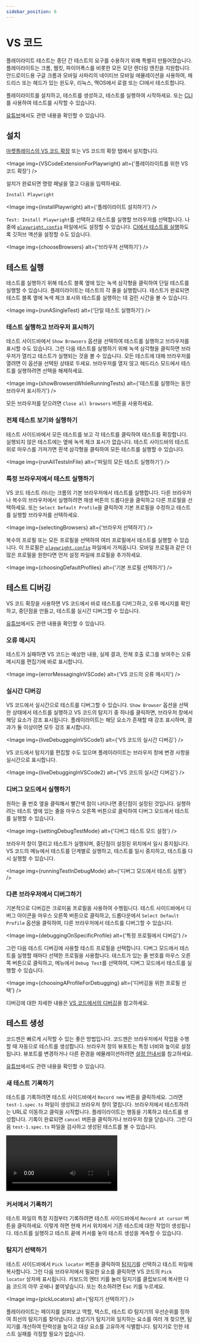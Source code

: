 ```yaml
---
sidebar_position: 6
---
```



# VS 코드

플레이라이트 테스트는 종단 간 테스트의 요구를 수용하기 위해 특별히 만들어졌습니다. 플레이라이트는 크롬, 웹킷, 파이어폭스를 비롯한 모든 모던 렌더링 엔진을 지원합니다. 안드로이드용 구글 크롬과 모바일 사파리의 네이티브 모바일 에뮬레이션을 사용하여, 헤드리스 또는 헤드가 있는 윈도우, 리눅스, 맥OS에서 로컬 또는 CI에서 테스트합니다.

플레이라이트를 설치하고, 테스트를 생성하고, 테스트를 실행하여 시작하세요. 또는 [CLI](https://playwright.dev/docs/intro)를 사용하여 테스트를 시작할 수 있습니다.

[유튜브](https://youtu.be/Xz6lhEzgI5I)에서도 관련 내용을 확인할 수 있습니다.

## 설치

[마켓플레이스의 VS 코드 확장](https://marketplace.visualstudio.com/items?itemName=ms-playwright.playwright) 또는 VS 코드의 확장 탭에서 설치합니다.

<Image
  img={VSCodeExtensionForPlaywright}
  alt={'플레이라이트를 위한 VS 코드 확장'}
/>

설치가 완료되면 명령 패널을 열고 다음을 입력하세요.

```bash
Install Playwright
```

<Image img={installPlaywright} alt={'플레이라이트 설치하기'} />

`Test: Install Playwright`를 선택하고 테스트를 실행할 브라우저를 선택합니다. 나중에 [`playwright.config`](https://playwright.dev/docs/test-configuration) 파일에서도 설정할 수 있습니다. [CI에서 테스트를 실행](https://playwright.dev/docs/ci-intro)하도록 깃허브 액션을 설정할 수도 있습니다.

<Image img={chooseBrowsers} alt={'브라우저 선택하기'} />

## 테스트 실행

테스트를 실행하기 위해 테스트 블록 옆에 있는 녹색 삼각형을 클릭하여 단일 테스트를 실행할 수 있습니다. 플레이라이트는 테스트의 각 줄을 실행합니다. 테스트가 완료되면 테스트 블록 옆에 녹색 체크 표시와 테스트를 실행하는 데 걸린 시간을 볼 수 있습니다.

<Image img={runASingleTest} alt={'단일 테스트 실행하기'} />

### 테스트 실행하고 브라우저 표시하기

테스트 사이드바에서 `Show Browsers` 옵션을 선택하여 테스트를 실행하고 브라우저를 표시할 수도 있습니다. 그런 다음 테스트를 실행하기 위해 녹색 삼각형을 클릭하면 브라우저가 열리고 테스트가 실행되는 것을 볼 수 있습니다. 모든 테스트에 대해 브라우저를 열려면 이 옵션을 선택된 상태로 두세요. 브라우저를 열지 않고 헤드리스 모드에서 테스트를 실행하려면 선택을 해제하세요.

<Image
  img={showBrowsersWhileRunningTests}
  alt={'테스트를 실행하는 동안 브라우저 표시하기'}
/>

모든 브라우저를 닫으려면 `Close all browsers` 버튼을 사용하세요.

### 전체 테스트 보기와 실행하기

테스트 사이드바에서 모든 테스트를 보고 각 테스트를 클릭하여 테스트를 확장합니다. 실행되지 않은 테스트에는 옆에 녹색 체크 표시가 없습니다. 테스트 사이드바의 테스트 위로 마우스를 가져가면 흰색 삼각형을 클릭하여 모든 테스트를 실행할 수 있습니다.

<Image img={runAllTestsInFile} alt={'파일의 모든 테스트 실행하기'} />

### 특정 브라우저에서 테스트 실행하기

VS 코드 테스트 러너는 크롬의 기본 브라우저에서 테스트를 실행합니다. 다른 브라우저나 복수의 브라우저에서 실행하려면 재생 버튼의 드롭다운을 클릭하고 다른 프로필을 선택하세요. 또는 `Select Default Profile`을 클릭하여 기본 프로필을 수정하고 테스트를 실행할 브라우저를 선택하세요.

<Image img={selectingBrowsers} alt={'브라우저 선택하기'} />

복수의 프로필 또는 모든 프로필을 선택하여 여러 프로필에서 테스트를 실행할 수 있습니다. 이 프로필은 [`playwright.config`](https://playwright.dev/docs/test-configuration) 파일에서 가져옵니다. 모바일 프로필과 같은 더 많은 프로필을 원한다면 먼저 설정 파일에 프로필을 추가하세요.

<Image img={choosingDefaultProfiles} alt={'기본 프로필 선택하기'} />

## 테스트 디버깅

VS 코드 확장을 사용하면 VS 코드에서 바로 테스트를 디버그하고, 오류 메시지를 확인하고, 중단점을 만들고, 테스트를 실시간 디버그할 수 있습니다.

[유튜브](https://youtu.be/tJF7UhA59Gc)에서도 관련 내용을 확인할 수 있습니다.

### 오류 메시지

테스트가 실패하면 VS 코드는 예상한 내용, 실제 결과, 전체 호출 로그를 보여주는 오류 메시지를 편집기에 바로 표시합니다.

<Image img={errorMessagingInVSCode} alt={'VS 코드의 오류 메시지'} />

### 실시간 디버깅

VS 코드에서 실시간으로 테스트를 디버그할 수 있습니다. `Show Browser` 옵션을 선택한 상태에서 테스트를 실행하고 VS 코드의 탐지기 중 하나를 클릭하면, 브라우저 창에서 해당 요소가 강조 표시됩니다. 플레이라이트는 해당 요소가 존재할 때 강조 표시하며, 결과가 둘 이상이면 모두 강조 표시합니다.

<Image img={liveDebuggingInVSCode1} alt={'VS 코드의 실시간 디버깅'} />

VS 코드에서 탐지기를 편집할 수도 있으며 플레이라이트는 브라우저 창에 변경 사항을 실시간으로 표시합니다.

<Image img={liveDebuggingInVSCode2} alt={'VS 코드의 실시간 디버깅'} />

### 디버그 모드에서 실행하기

원하는 줄 번호 옆을 클릭해서 빨간색 점이 나타나면 중단점이 설정된 것입니다. 실행하려는 테스트 옆에 있는 줄을 마우스 오른쪽 버튼으로 클릭하여 디버그 모드에서 테스트를 실행할 수 있습니다.

<Image img={settingDebugTestMode} alt={'디버그 테스트 모드 설정'} />

브라우저 창이 열리고 테스트가 실행되며, 중단점이 설정된 위치에서 일시 중지됩니다. VS 코드의 메뉴에서 테스트를 단계별로 실행하고, 테스트를 일시 중지하고, 테스트를 다시 실행할 수 있습니다.

<Image img={runningTestInDebugMode} alt={'디버그 모드에서 테스트 실행'} />

### 다른 브라우저에서 디버그하기

기본적으로 디버깅은 크로미움 프로필을 사용하여 수행됩니다. 테스트 사이드바에서 디버그 아이콘을 마우스 오른쪽 버튼으로 클릭하고, 드롭다운에서 `Select Default Profile` 옵션을 클릭하여, 다른 브라우저에서 테스트를 디버그할 수 있습니다.

<Image img={debuggingOnSpecificProfile} alt={'특정 프로필에서 디버깅'} />

그런 다음 테스트 디버깅에 사용할 테스트 프로필을 선택합니다. 디버그 모드에서 테스트를 실행할 때마다 선택한 프로필을 사용합니다. 테스트가 있는 줄 번호를 마우스 오른쪽 버튼으로 클릭하고, 메뉴에서 `Debug Test`를 선택하여, 디버그 모드에서 테스트를 실행할 수 있습니다.

<Image img={choosingAProfileForDebugging} alt={'디버깅을 위한 프로필 선택'} />

디버깅에 대한 자세한 내용은 [VS 코드에서의 디버깅](https://code.visualstudio.com/docs/editor/debugging)을 참고하세요.

## 테스트 생성

코드젠은 빠르게 시작할 수 있는 좋은 방법입니다. 코드젠은 브라우저에서 작업을 수행할 때 자동으로 테스트를 생성합니다. 브라우저 창의 뷰포트는 특정 너비와 높이로 설정됩니다. 뷰포트를 변경하거나 다른 환경을 에뮬레이션하려면 [설정 안내서](https://playwright.dev/docs/test-configuration)를 참고하세요.

[유튜브](https://youtu.be/LM4yqrOzmFE)에서도 관련 내용을 확인할 수 있습니다.

### 새 테스트 기록하기

테스트를 기록하려면 테스트 사이드바에서 `Record new` 버튼을 클릭하세요. 그러면 `test-1.spec.ts` 파일이 생성되고 브라우저 창이 열립니다. 브라우저에서 테스트하려는 URL로 이동하고 클릭을 시작합니다. 플레이라이트는 행동을 기록하고 테스트를 생성합니다. 기록이 완료되면 `cancel` 버튼을 클릭하거나 브라우저 창을 닫습니다. 그런 다음 `test-1.spec.ts` 파일을 검사하고 생성된 테스트를 볼 수 있습니다.

<video
  className={styles.video}
  controls
  src="https://user-images.githubusercontent.com/13063165/197721416-e525dd60-51a6-4740-ad8b-0f56f4d20045.mp4"
/>

### 커서에서 기록하기

테스트 파일의 특정 지점부터 기록하려면 테스트 사이드바에서 `Record at cursor` 버튼을 클릭하세요. 이렇게 하면 현재 커서 위치에서 기존 테스트에 대한 작업이 생성됩니다. 테스트를 실행하고 테스트 끝에 커서를 놓아 테스트 생성을 계속할 수 있습니다.

### 탐지기 선택하기

테스트 사이드바에서 `Pick locator` 버튼을 클릭하여 [탐지기](https://playwright.dev/docs/locators)를 선택하고 테스트 파일에 복사합니다. 그런 다음 브라우저에서 필요한 요소를 클릭하면 VS 코드의 `Pick locator` 상자에 표시됩니다. 키보드의 엔터 키를 눌러 탐지기를 클립보드에 복사한 다음 코드의 아무 곳에나 붙여넣습니다. 또는 취소하려면 Esc 키를 누르세요.

<Image img={pickLocators} alt={'탐지기 선택하기'} />

플레이라이트는 페이지를 살펴보고 역할, 텍스트, 테스트 ID 탐지기의 우선순위를 정하여 최선의 탐지기를 찾아냅니다. 생성기가 탐지기와 일치하는 요소를 여러 개 찾으면, 탐지기를 개선하여 탄력성을 높이고 대상 요소를 고유하게 식별합니다. 탐지기로 인한 테스트 실패를 걱정할 필요가 없습니다.

